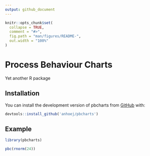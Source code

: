 ```yaml
---
output: github_document
---
```


<!-- README.md is generated from README.Rmd. Please edit that file -->

```r
knitr::opts_chunk$set(
  collapse = TRUE,
  comment = "#>",
  fig.path = "man/figures/README-",
  out.width = "100%"
)
```

# Process Behaviour Charts

<!-- badges: start -->
<!-- badges: end -->

Yet another R package

## Installation

You can install the development version of pbcharts from [GitHub](https://github.com/) with:

``` r
devtools::install_github('anhoej/pbcharts')
```

## Example

```r
library(pbcharts)

pbc(rnorm(24))
```

